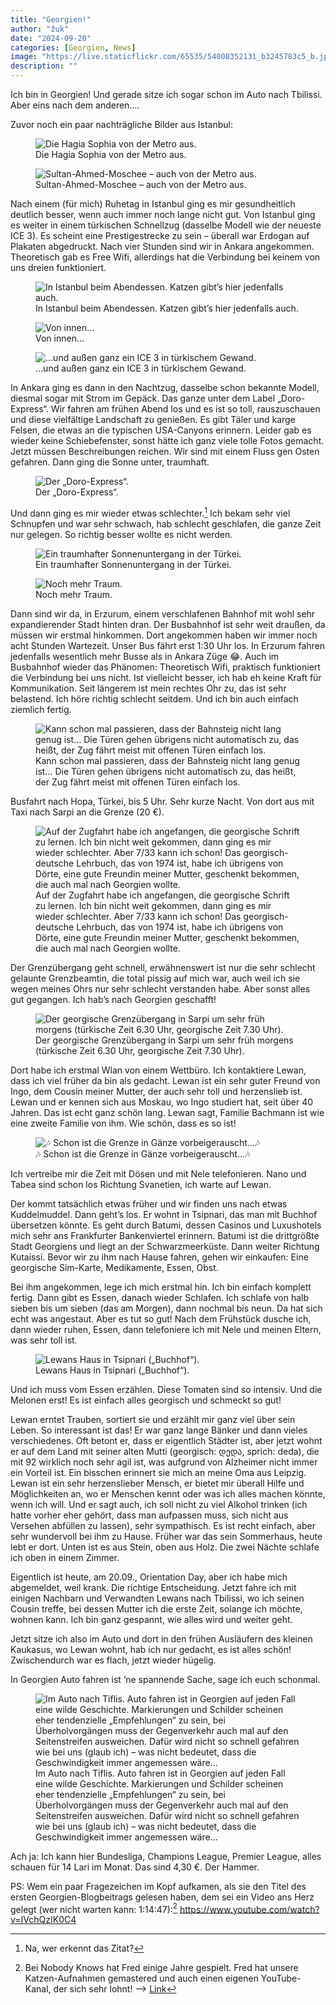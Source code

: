 ```yaml
---
title: "Georgien!"
author: "žuk"
date: "2024-09-20"
categories: [Georgien, News]
image: "https://live.staticflickr.com/65535/54008352131_b3245783c5_b.jpg"
description: ""
---
```


Ich bin in Georgien! Und gerade sitze ich sogar schon im Auto nach Tbilissi. Aber eins nach dem anderen....

Zuvor noch ein paar nachträgliche Bilder aus Istanbul:

![Die Hagia Sophia von der Metro aus.](https://live.staticflickr.com/65535/54009185932_176726519f_b.jpg)

![Sultan-Ahmed-Moschee – auch von der Metro aus.](https://live.staticflickr.com/65535/54010515030_685174a1b0_b.jpg)

Nach einem (für mich) Ruhetag in Istanbul ging es mir gesundheitlich deutlich besser, wenn auch immer noch lange nicht gut. Von Istanbul ging es weiter in einem türkischen Schnellzug (dasselbe Modell wie der neueste ICE 3). Es scheint eine Prestigestrecke zu sein – überall war Erdogan auf Plakaten abgedruckt. Nach vier Stunden sind wir in Ankara angekommen. Theoretisch gab es Free Wifi, allerdings hat die Verbindung bei keinem von uns dreien funktioniert.

![In Istanbul beim Abendessen. Katzen gibt’s hier jedenfalls auch.](https://live.staticflickr.com/65535/54008351596_04de6f9375_b.jpg)

![Von innen...](https://live.staticflickr.com/65535/54008778900_abf99cd8d2_b.jpg)

![...und außen ganz ein ICE 3 in türkischem Gewand.](https://live.staticflickr.com/65535/54008679439_caceea43d5_b.jpg)

In Ankara ging es dann in den Nachtzug, dasselbe schon bekannte Modell, diesmal sogar mit Strom im Gepäck. Das ganze unter dem Label „Doro-Express“. Wir fahren am frühen Abend los und es ist so toll, rauszuschauen und diese vielfältige Landschaft zu genießen. Es gibt Täler und karge Felsen, die etwas an die typischen USA-Canyons erinnern. Leider gab es wieder keine Schiebefenster, sonst hätte ich ganz viele tolle Fotos gemacht. Jetzt müssen Beschreibungen reichen. Wir sind mit einem Fluss gen Osten gefahren. Dann ging die Sonne unter, traumhaft.

![Der „Doro-Express“.](https://live.staticflickr.com/65535/54010415869_015b2c76be_b.jpg)

Und dann ging es mir wieder etwas schlechter.[^1] Ich bekam sehr viel Schnupfen und war sehr schwach, hab schlecht geschlafen, die ganze Zeit nur gelegen. So richtig besser wollte es nicht werden.

[^1]: Na, wer erkennt das Zitat?

![Ein traumhafter Sonnenuntergang in der Türkei.](https://live.staticflickr.com/65535/54010314033_1a468db061_b.jpg)

![Noch mehr Traum.](https://live.staticflickr.com/65535/54010314028_e4980fbf68_b.jpg)

Dann sind wir da, in Erzurum, einem verschlafenen Bahnhof mit wohl sehr expandierender Stadt hinten dran. Der Busbahnhof ist sehr weit draußen, da müssen wir erstmal hinkommen. Dort angekommen haben wir immer noch acht Stunden Wartezeit. Unser Bus fährt erst 1:30 Uhr los. In Erzurum fahren jedenfalls wesentlich mehr Busse als in Ankara Züge 😂. Auch im Busbahnhof wieder das Phänomen: Theoretisch Wifi, praktisch funktioniert die Verbindung bei uns nicht. Ist vielleicht besser, ich hab eh keine Kraft für Kommunikation. Seit längerem ist mein rechtes Ohr zu, das ist sehr belastend. Ich höre richtig schlecht seitdem. Und ich bin auch einfach ziemlich fertig.

![Kann schon mal passieren, dass der Bahnsteig nicht lang genug ist... Die Türen gehen übrigens nicht automatisch zu, das heißt, der Zug fährt meist mit offenen Türen einfach los.](https://live.staticflickr.com/65535/54008578083_2210193562_b.jpg)

Busfahrt nach Hopa, Türkei, bis 5 Uhr. Sehr kurze Nacht. Von dort aus mit Taxi nach Sarpi an die Grenze (20 €).

![Auf der Zugfahrt habe ich angefangen, die georgische Schrift zu lernen. Ich bin nicht weit gekommen, dann ging es mir wieder schlechter. Aber 7/33 kann ich schon! Das georgisch-deutsche Lehrbuch, das von 1974 ist, habe ich übrigens von Dörte, eine gute Freundin meiner Mutter, geschenkt bekommen, die auch mal nach Georgien wollte.](https://live.staticflickr.com/65535/54008678459_fcb952a562_b.jpg)

Der Grenzübergang geht schnell, erwähnenswert ist nur die sehr schlecht gelaunte Grenzbeamtin, die total pissig auf mich war, auch weil ich sie wegen meines Ohrs nur sehr schlecht verstanden habe. Aber sonst alles gut gegangen. Ich hab’s nach Georgien geschafft!

![Der georgische Grenzübergang in Sarpi um sehr früh morgens (türkische Zeit 6.30 Uhr, georgische Zeit 7.30 Uhr).](https://live.staticflickr.com/65535/54008352131_b3245783c5_b.jpg)

Dort habe ich erstmal Wlan von einem Wettbüro. Ich kontaktiere Lewan, dass ich viel früher da bin als gedacht. Lewan ist ein sehr guter Freund von Ingo, dem Cousin meiner Mutter, der auch sehr toll und herzenslieb ist. Lewan und er kennen sich aus Moskau, wo Ingo studiert hat, seit über 40 Jahren. Das ist echt ganz schön lang. Lewan sagt, Familie Bachmann ist wie eine zweite Familie von ihm. Wie schön, dass es so ist!

![🎶 Schon ist die Grenze in Gänze vorbeigerauscht...🎶](https://live.staticflickr.com/65535/54008577778_d40dc749eb_b.jpg)

Ich vertreibe mir die Zeit mit Dösen und mit Nele telefonieren. Nano und Tabea sind schon los Richtung Svanetien, ich warte auf Lewan.

Der kommt tatsächlich etwas früher und wir finden uns nach etwas Kuddelmuddel. Dann geht’s los. Er wohnt in Tsipnari, das man mit Buchhof übersetzen könnte. Es geht durch Batumi, dessen Casinos und Luxushotels mich sehr ans Frankfurter Bankenviertel erinnern. Batumi ist die drittgrößte Stadt Georgiens und liegt an der Schwarzmeerküste. Dann weiter Richtung Kutaissi. Bevor wir zu ihm nach Hause fahren, gehen wir einkaufen: Eine georgische Sim-Karte, Medikamente, Essen, Obst.

Bei ihm angekommen, lege ich mich erstmal hin. Ich bin einfach komplett fertig. Dann gibt es Essen, danach wieder Schlafen. Ich schlafe von halb sieben bis um sieben (das am Morgen), dann nochmal bis neun. Da hat sich echt was angestaut. Aber es tut so gut! Nach dem Frühstück dusche ich, dann wieder ruhen, Essen, dann telefoniere ich mit Nele und meinen Eltern, was sehr toll ist.

![Lewans Haus in Tsipnari („Buchhof“).](https://live.staticflickr.com/65535/54008351826_6d787de065_b.jpg)

Und ich muss vom Essen erzählen. Diese Tomaten sind so intensiv. Und die Melonen erst! Es ist einfach alles georgisch und schmeckt so gut!

Lewan erntet Trauben, sortiert sie und erzählt mir ganz viel über sein Leben. So interessant ist das! Er war ganz lange Bänker und dann vieles verschiedenes. Oft betont er, dass er eigentlich Städter ist, aber jetzt wohnt er auf dem Land mit seiner alten Mutti (georgisch: დედა, sprich: deda), die mit 92 wirklich noch sehr agil ist, was aufgrund von Alzheimer nicht immer ein Vorteil ist. Ein bisschen erinnert sie mich an meine Oma aus Leipzig. Lewan ist ein sehr herzenslieber Mensch, er bietet mir überall Hilfe und Möglichkeiten an, wo er Menschen kennt oder was ich alles machen könnte, wenn ich will. Und er sagt auch, ich soll nicht zu viel Alkohol trinken (ich hatte vorher eher gehört, dass man aufpassen muss, sich nicht aus Versehen abfüllen zu lassen), sehr sympathisch. Es ist recht einfach, aber sehr wundervoll bei ihm zu Hause. Früher war das sein Sommerhaus, heute lebt er dort. Unten ist es aus Stein, oben aus Holz. Die zwei Nächte schlafe ich oben in einem Zimmer.

Eigentlich ist heute, am 20.09., Orientation Day, aber ich habe mich abgemeldet, weil krank. Die richtige Entscheidung. Jetzt fahre ich mit einigen Nachbarn und Verwandten Lewans nach Tbilissi, wo ich seinen Cousin treffe, bei dessen Mutter ich die erste Zeit, solange ich möchte, wohnen kann. Ich bin ganz gespannt, wie alles wird und weiter geht.

Jetzt sitze ich also im Auto und dort in den frühen Ausläufern des kleinen Kaukasus, wo Lewan wohnt, hab ich nur gedacht, es ist alles schön! Zwischendurch war es flach, jetzt wieder hügelig.

In Georgien Auto fahren ist ’ne spannende Sache, sage ich euch schonmal.

![Im Auto nach Tiflis. Auto fahren ist in Georgien auf jeden Fall eine wilde Geschichte. Markierungen und Schilder scheinen eher tendenzielle „Empfehlungen“ zu sein, bei Überholvorgängen muss der Gegenverkehr auch mal auf den Seitenstreifen ausweichen. Dafür wird nicht so schnell gefahren wie bei uns (glaub ich) – was nicht bedeutet, dass die Geschwindigkeit immer angemessen wäre...](https://live.staticflickr.com/65535/54008777375_fd28bbec68_b.jpg)

Ach ja: Ich kann hier Bundesliga, Champions League, Premier League, alles schauen für 14 Lari im Monat. Das sind 4,30 €. Der Hammer.

PS: Wem ein paar Fragezeichen im Kopf aufkamen, als sie den Titel des ersten Georgien-Blogbeitrags gelesen haben, dem sei ein Video ans Herz gelegt (wer nicht warten kann: 1:14:47):[^2] <https://www.youtube.com/watch?v=IVchQzIK0C4>

[^2]: Bei Nobody Knows hat Fred einige Jahre gespielt. Fred hat unsere Katzen-Aufnahmen gemastered und auch einen eigenen YouTube-Kanal, der sich sehr lohnt! –\> [Link](https://www.youtube.com/@TheNamelessBard)
